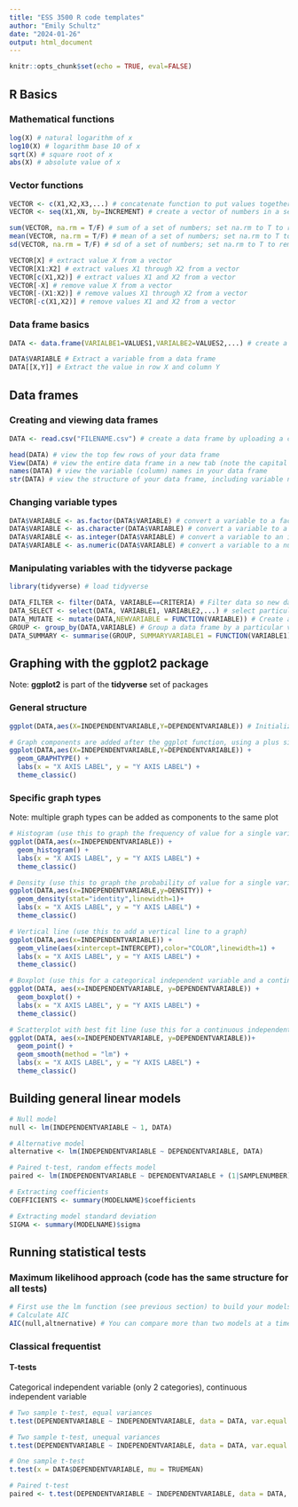 ```yaml
---
title: "ESS 3500 R code templates"
author: "Emily Schultz"
date: "2024-01-26"
output: html_document
---
```


```r
knitr::opts_chunk$set(echo = TRUE, eval=FALSE)
```

## R Basics

### Mathematical functions
```r
log(X) # natural logarithm of x
log10(X) # logarithm base 10 of x
sqrt(X) # square root of x
abs(X) # absolute value of x
```

### Vector functions
```r
VECTOR <- c(X1,X2,X3,...) # concatenate function to put values together in a vector
VECTOR <- seq(X1,XN, by=INCREMENT) # create a vector of numbers in a sequence from X1 to XN, in increments of INCREMENT

sum(VECTOR, na.rm = T/F) # sum of a set of numbers; set na.rm to T to remove missing values
mean(VECTOR, na.rm = T/F) # mean of a set of numbers; set na.rm to T to remove missing values
sd(VECTOR, na.rm = T/F) # sd of a set of numbers; set na.rm to T to remove missing values

VECTOR[X] # extract value X from a vector
VECTOR[X1:X2] # extract values X1 through X2 from a vector
VECTOR[c(X1,X2)] # extract values X1 and X2 from a vector
VECTOR[-X] # remove value X from a vector
VECTOR[-(X1:X2)] # remove values X1 through X2 from a vector
VECTOR[-c(X1,X2)] # remove values X1 and X2 from a vector
```

### Data frame basics
```r
DATA <- data.frame(VARIALBE1=VALUES1,VARIALBE2=VALUES2,...) # create a data frame by inputing values for variables

DATA$VARIABLE # Extract a variable from a data frame
DATA[[X,Y]] # Extract the value in row X and column Y
```

## Data frames

### Creating and viewing data frames
```r
DATA <- read.csv("FILENAME.csv") # create a data frame by uploading a csv file

head(DATA) # view the top few rows of your data frame
View(DATA) # view the entire data frame in a new tab (note the capital V)
names(DATA) # view the variable (column) names in your data frame
str(DATA) # view the structure of your data frame, including variable names and types
```

### Changing variable types
```r
DATA$VARIABLE <- as.factor(DATA$VARIABLE) # convert a variable to a factor variable
DATA$VARIABLE <- as.character(DATA$VARIABLE) # convert a variable to a character variable
DATA$VARIABLE <- as.integer(DATA$VARIABLE) # convert a variable to an integer variable
DATA$VARIABLE <- as.numeric(DATA$VARIABLE) # convert a variable to a numeric variable
```

### Manipulating variables with the **tidyverse** package
```r
library(tidyverse) # load tidyverse

DATA_FILTER <- filter(DATA, VARIABLE==CRITERIA) # Filter data so new data frame includes only the values for a variable the meet a certain CRITERIA. If the variable is a text variable, the CRITERIA need to go inside quotes. CRITERIA can also use <, >, and != (not equal to) in place of ==.
DATA_SELECT <- select(DATA, VARIABLE1, VARIABLE2,...) # select particular variables from a data frame
DATA_MUTATE <- mutate(DATA,NEWVARIABLE = FUNCTION(VARIABLE)) # Create a new variable in the data frame by applying a function to existing variable(s). Functions can include, but are not limited to: log, sum, min, max, mean.
GROUP <- group_by(DATA,VARIABLE) # Group a data frame by a particular variable(s) in preparation for summarizing a data frame. The grouped data frame will not look different than the original, but above the data frame, you will be able to see the number of groups for the variable you grouped by.
DATA_SUMMARY <- summarise(GROUP, SUMMARYVARIABLE1 = FUNCTION(VARIABLE1), SUMMARYVARIABLE2 = FUNCTION(VARIABLE2),...) # Summarize variables in a data frame. Note that the first argument is a grouped data frame created using the group_by function. You can summarize more than one variable at a time with this function.
```

## Graphing with the **ggplot2** package
Note: **ggplot2** is part of the **tidyverse** set of packages

### General structure
```r
ggplot(DATA,aes(X=INDEPENDENTVARIABLE,Y=DEPENDENTVARIABLE)) # Initialize a ggplot graph by identifying the data frame, independent, and dependent variable. Note that some graphs (e.g., histograms) might only require an independent variable

# Graph components are added after the ggplot function, using a plus sign (+) to add each additional component, as follows
ggplot(DATA,aes(X=INDEPENDENTVARIABLE,Y=DEPENDENTVARIABLE)) +
  geom_GRAPHTYPE() +
  labs(x = "X AXIS LABEL", y = "Y AXIS LABEL") +
  theme_classic()
```

### Specific graph types
Note: multiple graph types can be added as components to the same plot
```r
# Histogram (use this to graph the frequency of value for a single variable)
ggplot(DATA,aes(x=INDEPENDENTVARIABLE)) +
  geom_histogram() +
  labs(x = "X AXIS LABEL", y = "Y AXIS LABEL") +
  theme_classic()

# Density (use this to graph the probability of value for a single variable)
ggplot(DATA,aes(x=INDEPENDENTVARIABLE,y=DENSITY)) +
  geom_density(stat="identity",linewidth=1)+
  labs(x = "X AXIS LABEL", y = "Y AXIS LABEL") +
  theme_classic()

# Vertical line (use this to add a vertical line to a graph)
ggplot(DATA,aes(x=INDEPENDENTVARIABLE)) +
  geom_vline(aes(xintercept=INTERCEPT),color="COLOR",linewidth=1) +
  labs(x = "X AXIS LABEL", y = "Y AXIS LABEL") +
  theme_classic()

# Boxplot (use this for a categorical independent variable and a continuous dependent variable)
ggplot(DATA, aes(x=INDEPENDENTVARIABLE, y=DEPENDENTVARIABLE)) +
  geom_boxplot() +
  labs(x = "X AXIS LABEL", y = "Y AXIS LABEL") +
  theme_classic()

# Scatterplot with best fit line (use this for a continuous independent variable and a continuous dependent variable)
ggplot(DATA, aes(x=INDEPENDENTVARIABLE, y=DEPENDENTVARIABLE))+
  geom_point() +
  geom_smooth(method = "lm") +
  labs(x = "X AXIS LABEL", y = "Y AXIS LABEL") +
  theme_classic()
```

## Building general linear models
```r
# Null model
null <- lm(INDEPENDENTVARIABLE ~ 1, DATA)

# Alternative model
alternative <- lm(INDEPENDENTVARIABLE ~ DEPENDENTVARIABLE, DATA)

# Paired t-test, random effects model
paired <- lm(INDEPENDENTVARIABLE ~ DEPENDENTVARIABLE + (1|SAMPLENUMBER), DATA)

# Extracting coefficients
COEFFICIENTS <- summary(MODELNAME)$coefficients

# Extracting model standard deviation
SIGMA <- summary(MODELNAME)$sigma
```

## Running statistical tests
### Maximum likelihood approach (code has the same structure for all tests)
```r
# First use the lm function (see previous section) to build your models
# Calculate AIC
AIC(null,altnernative) # You can compare more than two models at a time, so if you have more than one alternative model, you can add them to the list.

```

### Classical frequentist
#### T-tests
Categorical independent variable (only 2 categories), continuous independent variable
```r
# Two sample t-test, equal variances
t.test(DEPENDENTVARIABLE ~ INDEPENDENTVARIABLE, data = DATA, var.equal = TRUE)

# Two sample t-test, unequal variances
t.test(DEPENDENTVARIABLE ~ INDEPENDENTVARIABLE, data = DATA, var.equal = FALSE)

# One sample t-test
t.test(x = DATA$DEPENDENTVARIABLE, mu = TRUEMEAN)

# Paired t-test
paired <- t.test(DEPENDENTVARIABLE ~ INDEPENDENTVARIABLE, data = DATA, paired = TRUE)
```